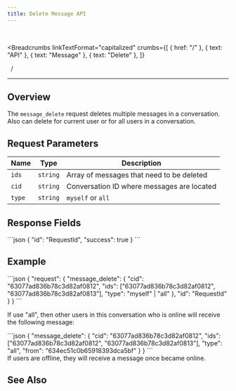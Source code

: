 ```yaml
---
title: Delete Message API
---
```


<br />



<Breadcrumbs
  linkTextFormat="capitalized"
  crumbs={[
    { href: "/" },
    { text: "API" },
    { text: "Message" },
    { text: "Delete" },
  ]}
>
  <Icon slot="index" name="seti:powershell" />
  <span slot="separator">&nbsp;&nbsp;/&nbsp;</span>
</Breadcrumbs>

---


## Overview

> <Badge text="wss" variant="tip" size="large" />
> <Badge text="message_delete" size="large" />

The `message_delete` request deletes multiple messages in a conversation. Also can delete for current user or for all users in a conversation.

## Request Parameters

| Name   | Type     | Description                                |
| ------ | -------- | ------------------------------------------ |
| `ids`  | `string` | Array of messages that need to be deleted  |
| `cid`  | `string` | Conversation ID where messages are located |
| `type` | `string` | `myself` or `all`                          |

## Response Fields

<Tabs>
  <TabItem label="Response">
```json
{
  "id": "RequestId",
  "success": true
}
```
  </TabItem>
</Tabs>

## Example

<Tabs>
  <TabItem label="Request">
```json
{
  "request": {
    "message_delete": {
      "cid": "63077ad836b78c3d82af0812",
      "ids": ["63077ad836b78c3d82af0812", "63077ad836b78c3d82af0813"],
      "type": "myself" | "all"
    },
    "id": "RequestId"
  }
}
```
  </TabItem>  
</Tabs>

If use "all", then other users in this conversation who is online will receive the following message:

<Tabs>
  <TabItem label="Event">
```json
{
  "message_delete": {
    "cid": "63077ad836b78c3d82af0812",
    "ids": ["63077ad836b78c3d82af0812", "63077ad836b78c3d82af0813"],
    "type": "all",
    "from": "634ec51c0b65918393dca5bf"
  }
}
```
  </TabItem>  
</Tabs>

<Aside>
  If users are offline, they will receive a message once became online.
</Aside>

## See Also

<LinkCard
  title="SAMA chat server API: Messages"
  href="https://medium.com/sama-communications/sama-chat-server-api-messages-dc00e9684dc0"
  description="Based on ease of use, and with easy-to-understand documentation and articles on how to set up and use our APIs, we want to show that it is REAL to build communication into your application."
/>

<script
  src="https://giscus.app/client.js"
  data-repo="SAMA-Communications/sama-server"
  data-repo-id="R_kgDOIBiYjA"
  data-category-id="DIC_kwDOIBiYjM4CuYYL"
  data-mapping="pathname"
  data-strict="0"
  data-reactions-enabled="1"
  data-emit-metadata="0"
  data-input-position="top"
  data-theme="transparent_dark"
  data-lang="en"
  data-loading="lazy"
  crossorigin="anonymous"
  async
></script>
